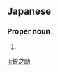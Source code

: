 ==Japanese==
{{ja-kanjitab|ぎん|の|すけ}}

===Proper noun===
{{ja-pos|proper|ぎんのすけ}}

# {{given name|male|lang=ja|sort=きんのすけ'}}

[[li:銀之助]]